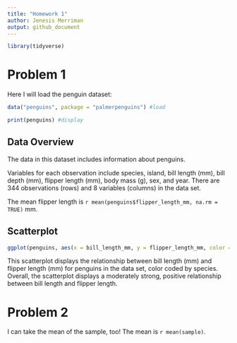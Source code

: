 ```yaml
---
title: "Homework 1"
author: Jenesis Merriman
output: github_document
---
```


```r
library(tidyverse)
```

# Problem 1

Here I will load the penguin dataset:

```r
data("penguins", package = "palmerpenguins") #load

print(penguins) #display
```
## Data Overview
The data in this dataset includes information about penguins. 

Variables for each observation include species, island, bill length (mm), bill depth (mm), flipper length (mm), body mass (g), sex, and year. There are 344 observations (rows) and 8 variables (columns) in the data set.

The mean flipper length is `r mean(penguins$flipper_length_mm, na.rm = TRUE)` mm.

## Scatterplot
```r
ggplot(penguins, aes(x = bill_length_mm, y = flipper_length_mm, color = species)) + geom_point()
```
This scatterplot displays the relationship between bill length (mm) and flipper length (mm) for penguins in the data set, color coded by species. Overall, the scatterplot displays a moderately strong, positive relationship between bill length and flipper length.

# Problem 2

I can take the mean of the sample, too!
The mean is `r mean(sample)`.